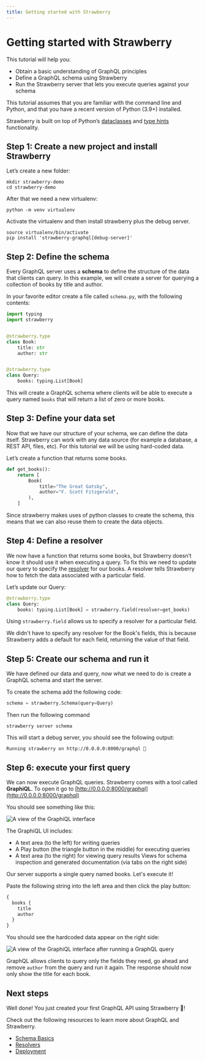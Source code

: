 ```yaml
---
title: Getting started with Strawberry
---
```


# Getting started with Strawberry

This tutorial will help you:

- Obtain a basic understanding of GraphQL principles
- Define a GraphQL schema using Strawberry
- Run the Strawberry server that lets you execute queries against your schema

This tutorial assumes that you are familiar with the command line and Python,
and that you have a recent version of Python (3.9+) installed.

Strawberry is built on top of Python’s
[dataclasses](https://realpython.com/python-data-classes/) and
[type hints](https://docs.python.org/3/library/typing.html) functionality.

## Step 1: Create a new project and install Strawberry

Let’s create a new folder:

```shell
mkdir strawberry-demo
cd strawberry-demo
```

After that we need a new virtualenv:

```shell
python -m venv virtualenv
```

Activate the virtualenv and then install strawberry plus the debug server.

```shell
source virtualenv/bin/activate
pip install 'strawberry-graphql[debug-server]'
```

## Step 2: Define the schema

Every GraphQL server uses a **schema** to define the structure of the data that
clients can query. In this example, we will create a server for querying a
collection of books by title and author.

In your favorite editor create a file called `schema.py`, with the following
contents:

```python
import typing
import strawberry


@strawberry.type
class Book:
    title: str
    author: str


@strawberry.type
class Query:
    books: typing.List[Book]
```

This will create a GraphQL schema where clients will be able to execute a query
named `books` that will return a list of zero or more books.

## Step 3: Define your data set

Now that we have our structure of your schema, we can define the data itself.
Strawberry can work with any data source (for example a database, a REST API,
files, etc). For this tutorial we will be using hard-coded data.

Let’s create a function that returns some books.

```python
def get_books():
    return [
        Book(
            title="The Great Gatsby",
            author="F. Scott Fitzgerald",
        ),
    ]
```

Since strawberry makes uses of python classes to create the schema, this means
that we can also reuse them to create the data objects.

## Step 4: Define a resolver

We now have a function that returns some books, but Strawberry doesn’t know it
should use it when executing a query. To fix this we need to update our query to
specify the [resolver](/docs/types/resolvers) for our books. A resolver tells
Strawberry how to fetch the data associated with a particular field.

Let’s update our Query:

```python
@strawberry.type
class Query:
    books: typing.List[Book] = strawberry.field(resolver=get_books)
```

Using `strawberry.field` allows us to specify a resolver for a particular field.

<Note>


We didn't have to specify any resolver for the Book's fields, this is because
Strawberry adds a default for each field, returning the value of that field.

</Note>


## Step 5: Create our schema and run it

We have defined our data and query, now what we need to do is create a GraphQL
schema and start the server.

To create the schema add the following code:

```python
schema = strawberry.Schema(query=Query)
```

Then run the following command

```shell
strawberry server schema
```

This will start a debug server, you should see the following output:

```text
Running strawberry on http://0.0.0.0:8000/graphql 🍓
```

## Step 6: execute your first query

We can now execute GraphQL queries. Strawberry comes with a tool called
**GraphiQL**. To open it go to
[http://0.0.0.0:8000/graphql](http://0.0.0.0:8000/graphql)

You should see something like this:

![A view of the GraphiQL interface](./images/index-server.png)

The GraphiQL UI includes:

- A text area (to the left) for writing queries
- A Play button (the triangle button in the middle) for executing queries
- A text area (to the right) for viewing query results Views for schema
  inspection and generated documentation (via tabs on the right side)

Our server supports a single query named books. Let's execute it!

Paste the following string into the left area and then click the play button:

```graphql
{
  books {
    title
    author
  }
}
```

You should see the hardcoded data appear on the right side:

![A view of the GraphiQL interface after running a GraphQL query](./images/index-query-example.png)

GraphQL allows clients to query only the fields they need, go ahead and remove
`author` from the query and run it again. The response should now only show the
title for each book.

## Next steps

<!--alex ignore retext-equality -->


Well done! You just created your first GraphQL API using Strawberry 🙌!

Check out the following resources to learn more about GraphQL and Strawberry.

- [Schema Basics](/docs/general/schema-basics)
- [Resolvers](/docs/types/resolvers)
- [Deployment](/docs/operations/deployment)